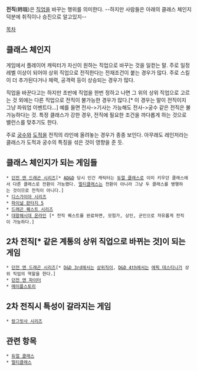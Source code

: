 '''전직'''(轉職)은 [[직업]]을 바꾸는 행위를 의미한다.
--하지만 사람들은 아래의 클래스 체인지 덕분에 취직이나 승진으로 알고있지--

[[목차]]
== 클래스 체인지 ==
게임에서 플레이어 캐릭터가 자신이 원하는 직업으로 바꾸는 것을 일컫는 말. 주로 일정 레벨 이상이 되어야 상위 직업으로 전직한다는 전재조건이 붙는 경우가 많다. 주로 스킬이 더 추가된다거나 체력, 공격력 등이 상승되는 경우가 많다.

직업을 바꾼다고는 하지만 초반에 직업을 한번 정하고 나면 그 위의 상위 직업으로 고르는 것 외에는 다른 직업으로 전직이 불가능한 경우가 많다.[* 이 경우는 말이 전직이지 그냥 파워업 이벤트다...] 예를 들면 전사->기사는 가능해도 전사->궁수 같은 전직은 불가능하다는 것. 특정 클래스가 강한 경우, 전직에 필요한 조건을 까다롭게 하는 것으로 밸런스를 맞추기도 한다.

주로 [[궁수]]와 [[도적]]을 전직의 라인에 올려놓는 경우가 종종 보인다. 아무래도 레인저라는 클래스가 도적과 궁수의 특징을 섞은 것이 영향을 준 듯.

== 클래스 체인지가 되는 게임들 ==
 * [[던전 앤 드래곤 시리즈]][* [[AD&D]] 당시 인간 캐릭터는 [[듀얼 클래스]]로 이미 키우던 클래스에서 다른 클래스로 전환이 가능했다. [[멀티클래스]]는 전환이 아니라 그냥 두 클래스를 병행하는 것이므로 전직이 아니다.]
 * [[디스가이아 시리즈]]
 * [[파이널 판타지 5]]
 * [[드래곤 퀘스트 시리즈]]
 * [[대항해시대 온라인]] [* 전직 퀘스트를 완료하면, 모험가, 상인, 군인으로 자유롭게 전직이 가능하다.]

== 2차 전직[* 같은 계통의 상위 직업으로 바뀌는 것]이 되는 게임 ==
 * [[던전 앤 드래곤 시리즈]][* [[D&D 3rd]]에서는 [[상위직]]이, [[D&D 4th]]에서는 [[에픽 데스티니]]가 상위 직업의 역할을 한다.]
 * [[던전 앤 파이터]]
 * [[메이플스토리]]

== 2차 전직시 특성이 갈라지는 게임 ==
 * [[랑그릿사 시리즈]]

== 관련 항목 ==
 * [[듀얼 클래스]]
 * [[멀티클래스]]
